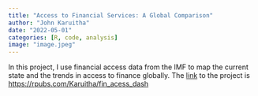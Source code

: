 ```yaml
---
title: "Access to Financial Services: A Global Comparison"
author: "John Karuitha"
date: "­2022-05-01"
categories: [R, code, analysis]
image: "image.jpeg"
---
```


In this project, I use financial access data from the IMF to map the current state and the trends in access to finance globally.
The [link](https://rpubs.com/Karuitha/fin_acess_dash) to the project is <https://rpubs.com/Karuitha/fin_acess_dash>

